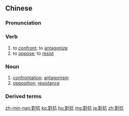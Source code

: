 {{also|对抗}}
==Chinese==
{{zh-forms|s=对抗}}

===Pronunciation===
{{zh-pron
|m=duìkàng
|c=deoi3 kong3
|h=pfs=tui-khong
|mn=tùi-khòng
|cat=v,n
}}

===Verb===
{{zh-verb}}

# to [[confront]]; to [[antagonize]]
# to [[oppose]]; to [[resist]]

===Noun===
{{zh-noun}}

# [[confrontation]]; [[antagonism]]
# [[opposition]]; [[resistance]]

===Derived terms===
{{zh-der|對抗賽|對抗性}}

{{zh-cat|Advanced}}

[[zh-min-nan:對抗]]
[[ko:對抗]]
[[hu:對抗]]
[[mg:對抗]]
[[ja:對抗]]
[[zh:對抗]]